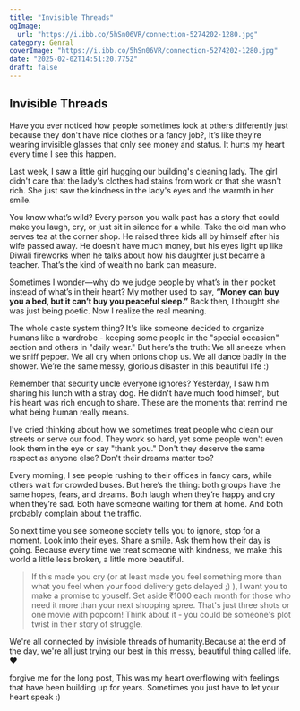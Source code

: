 ```yaml
---
title: "Invisible Threads"
ogImage:
  url: "https://i.ibb.co/5hSn06VR/connection-5274202-1280.jpg"
category: Genral
coverImage: "https://i.ibb.co/5hSn06VR/connection-5274202-1280.jpg"
date: "2025-02-02T14:51:20.775Z"
draft: false
---
```


## Invisible Threads

Have you ever noticed how people sometimes look at others differently just because they don't have nice clothes or a fancy job?, It’s like they’re wearing invisible glasses that only see money and status. It hurts my heart every time I see this happen.

Last week, I saw a little girl hugging our building's cleaning lady. The girl didn't care that the lady's clothes had stains from work or that she wasn't rich. She just saw the kindness in the lady's eyes and the warmth in her smile.

You know what’s wild? Every person you walk past has a story that could make you laugh, cry, or just sit in silence for a while. Take the old man who serves tea at the corner shop. He raised three kids all by himself after his wife passed away. He doesn’t have much money, but his eyes light up like Diwali fireworks when he talks about how his daughter just became a teacher. That’s the kind of wealth no bank can measure.

Sometimes I wonder—why do we judge people by what’s in their pocket instead of what’s in their heart? My mother used to say, **“Money can buy you a bed, but it can’t buy you peaceful sleep.”** Back then, I thought she was just being poetic. Now I realize the real meaning.

The whole caste system thing? It's like someone decided to organize humans like a wardrobe - keeping some people in the "special occasion" section and others in "daily wear." But here’s the truth: We all sneeze when we sniff pepper. We all cry when onions chop us. We all dance badly in the shower. We’re the same messy, glorious disaster in this beautiful life :)

Remember that security uncle everyone ignores? Yesterday, I saw him sharing his lunch with a stray dog. He didn't have much food himself, but his heart was rich enough to share. These are the moments that remind me what being human really means.

I've cried thinking about how we sometimes treat people who clean our streets or serve our food. They work so hard, yet some people won't even look them in the eye or say "thank you." Don't they deserve the same respect as anyone else? Don't their dreams matter too?

Every morning, I see people rushing to their offices in fancy cars, while others wait for crowded buses. But here’s the thing: both groups have the same hopes, fears, and dreams. Both laugh when they’re happy and cry when they’re sad. Both have someone waiting for them at home. And both probably complain about the traffic.

So next time you see someone society tells you to ignore, stop for a moment. Look into their eyes. Share a smile. Ask them how their day is going. Because every time we treat someone with kindness, we make this world a little less broken, a little more beautiful.

> If this made you cry (or at least made you feel something more than what you feel when your food delivery gets delayed ;) ), I want you to make a promise to youself. Set aside ₹1000 each month for those who need it more than your next shopping spree. That's just three shots or one movie with popcorn! Think about it - you could be someone's plot twist in their story of struggle.

We're all connected by invisible threads of humanity.Because at the end of the day, we're all just trying our best in this messy, beautiful thing called life. ❤️

forgive me for the long post, This was my heart overflowing with feelings that have been building up for years. Sometimes you just have to let your heart speak :)
